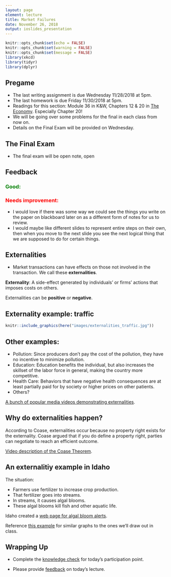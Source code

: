 ```yaml
---
layout: page
element: lecture
title: Market Failures
date: November 26, 2018
output: ioslides_presentation
---
```


```r
knitr::opts_chunk$set(echo = FALSE)
knitr::opts_chunk$set(warning = FALSE)
knitr::opts_chunk$set(message = FALSE)
library(xkcd)
library(tidyr)
library(dplyr)
```


## Pregame

- The last writing assignment is due Wednesday 11/28/2018 at 5pm.
- The last homework is due Friday 11/30/2018 at 5pm.
- Readings for this section: Module 36 in K&W, Chapters 12 & 20 in [The Economy](https://core-econ.org/the-economy/book/text). Especially Chapter 20!
- We will be going over some problems for the final in each class from now on.
- Details on the Final Exam will be provided on Wednesday.


## The Final Exam

- The final exam will be open note, open

## Feedback { .smaller }

<h3 style="color: green;">Good: </h3>

<h3 style="color: red;">Needs improvement: </h3>
- I would love if there was some way we could see the things you write on the paper on blackboard later on as a different form of notes for us to review.
- I would maybe like different slides to represent entire steps on their own, then when you move to the next slide you see the next logical thing that we are supposed to do for certain things.


## Externalities

- Market transactions can have effects on those not involved in the transaction. We call these __externalities__.

__Externality__: A side-effect generated by individuals' or firms' actions that imposes costs on others.

Externalities can be __positive__ or __negative__.


## Externality example: traffic

```r
knitr::include_graphics(here("images/externalities_traffic.jpg"))
```

## Other examples:

- Pollution: Since producers don't pay the cost of the pollution, they have no incentive to minimize pollution.
- Education: Education benefits the individual, but also increases the skillset of the labor force in general, making the country more competitive.
- Health Care: Behaviors that have negative health consequences are at least partially paid for by society or higher prices on other patients.
- Others?

[A bunch of popular media videos demonstrating externalities](https://econ.video/?s=externality).


## Why do externalities happen?

According to Coase, externalities occur because no property right exists for the externality. Coase argued that if you do define a property right, parties can negotiate to reach an efficient outcome.

[Video description of the Coase Theorem](https://youtu.be/00HPak2RLlQ).


## An externalitiy example in Idaho

The situation:

- Farmers use fertilizer to increase crop production.
- That fertilizer goes into streams.
- In streams, it causes algal blooms.
- These algal blooms kill fish and other aquatic life.

Idaho created a [web page for algal bloom alerts](http://www.deq.idaho.gov/water-quality/surface-water/recreation-health-advisories/).

Reference [this example](https://core-econ.org/the-economy/book/tex/t12.html#figure-12-4a) for similar graphs to the ones we'll draw out in class.


## Wrapping Up

* Complete the [knowledge check](https://goo.gl/forms/LRoznZB2nyQW1Jl52) for today's participation point.

* Please provide [feedback](https://goo.gl/forms/8SiOwdi19kN8cINJ3) on today's lecture.

